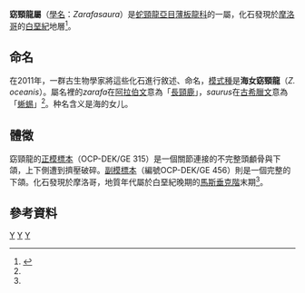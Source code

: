 {{Automatic taxobox
| taxon = Zarafasaura
| fossil_range = 晚[[白堊紀|白堊紀]], {{fossil_range|72.1|66}}
| image = Zarafasaura oceanis.jpg
| image_caption = 窈頸龍的頭顱骨
| authority = Vincent ''et al.'', 2011
| type_species = '''海女窈頸龍<br>''Zarafasaura oceanis'''''
| type_species_authority = Vincent ''et al.'', 2011 
}}

'''窈頸龍屬'''（[[學名|學名]]：''Zarafasaura''）是[[蛇頸龍亞目|蛇頸龍亞目]][[薄板龍科|薄板龍科]]的一屬，化石發現於[[摩洛哥|摩洛哥]]的[[白堊紀|白堊紀]]地層<ref name=Zarafasaura>{{cite journal |authors=Peggy Vincent, Nathalie Bardet, Xabier Pereda Suberbiola, Baâdi Bouya, Mbarek Amaghzaz and Saïd Meslouh |year=2011 |title=''Zarafasaura oceanis'', a new elasmosaurid (Reptilia: Sauropterygia) from the Maastrichtian Phosphates of Morocco and the palaeobiogeography of latest Cretaceous plesiosaurs |url=http://www.sciencedirect.com/science/article/pii/S1342937X10001851 |journal=Gondwana Research |volume=19 |issue=4 |pages=1062–1073 |doi=10.1016/j.gr.2010.10.005 |access-date=2012-07-19 |archive-date=2019-04-10 |archive-url=https://web.archive.org/web/20190410233418/https://www.sciencedirect.com/science/article/pii/S1342937X10001851 |dead-url=no }}</ref>。

==命名==
在2011年，一群古生物學家將這些化石進行敘述、命名，[[模式種|模式種]]是'''海女窈頸龍'''（''Z. oceanis''）。屬名裡的''zarafa''在[[阿拉伯文|阿拉伯文]]意為「[[長頸鹿|長頸鹿]]」，''saurus''在[[古希臘文|古希臘文]]意為「[[蜥蜴|蜥蜴]]」<ref name=Zarafasaura/>。种名含义是海的女儿。

==體徵==
窈頸龍的[[正模標本|正模標本]]（OCP-DEK/GE 315）是一個關節連接的不完整頭顱骨與下頜，上下側遭到擠壓破碎。[[副模標本|副模標本]]（編號OCP-DEK/GE 456）則是一個完整的下頜。化石發現於摩洛哥，地質年代屬於白堊紀晚期的[[馬斯垂克階|馬斯垂克階]]末期<ref name=Zarafasaura/>。

==參考資料==
{{Reflist}}
{{Taxonbar}}

[[Category:2011年描述的分类群|Y]]
[[Category:白堊紀爬行動物|Y]]
[[Category:蛇頸龍亞目|Y]]